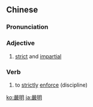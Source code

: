 {{also|严明}}
==Chinese==
{{zh-forms|s=严明}}

===Pronunciation===
{{zh-pron
|m=yánmíng
|c=jim4 ming4
|mn=qz,tw,xm,zz:giâm-bêng
|cat=a,v
}}

===Adjective===
{{zh-adj}}

# [[strict]] and [[impartial]]

===Verb===
{{zh-verb}}

# to [[strictly]] [[enforce]] (discipline)

[[ko:嚴明]]
[[ja:嚴明]]